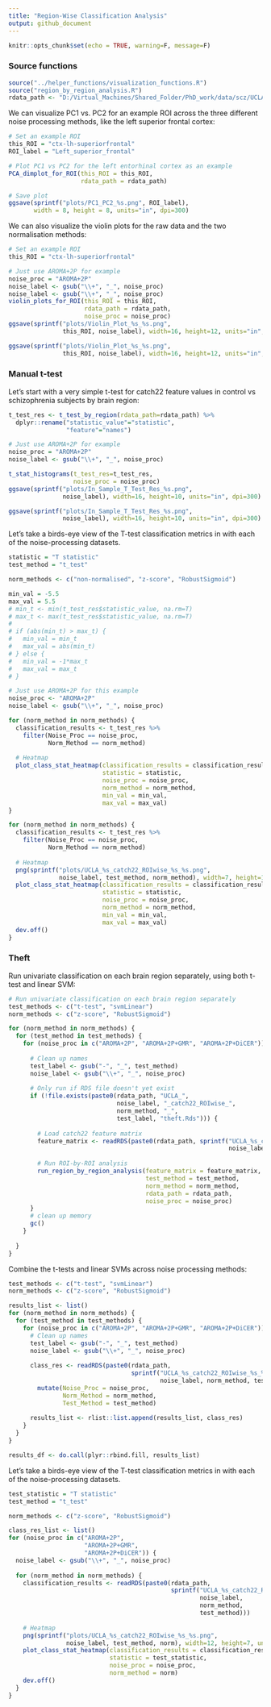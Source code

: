 ```yaml
---
title: "Region-Wise Classification Analysis"
output: github_document
---
```


```r
knitr::opts_chunk$set(echo = TRUE, warning=F, message=F)
```

### Source functions
```r
source("../helper_functions/visualization_functions.R")
source("region_by_region_analysis.R")
rdata_path <- "D:/Virtual_Machines/Shared_Folder/PhD_work/data/scz/UCLA/Rdata/"
```

We can visualize PC1 vs. PC2 for an example ROI across the three different noise processing methods, like the left superior frontal cortex:
```r
# Set an example ROI
this_ROI = "ctx-lh-superiorfrontal"
ROI_label = "Left_superior_frontal"

# Plot PC1 vs PC2 for the left entorhinal cortex as an example
PCA_dimplot_for_ROI(this_ROI = this_ROI,
                    rdata_path = rdata_path)
```
```r
# Save plot
ggsave(sprintf("plots/PC1_PC2_%s.png", ROI_label),
       width = 8, height = 8, units="in", dpi=300)
```

We can also visualize the violin plots for the raw data and the two normalisation methods:
```r
# Set an example ROI
this_ROI = "ctx-lh-superiorfrontal"

# Just use AROMA+2P for example
noise_proc = "AROMA+2P"
noise_label <- gsub("\\+", "_", noise_proc)
noise_label <- gsub("\\+", "_", noise_proc)
violin_plots_for_ROI(this_ROI = this_ROI,
                     rdata_path = rdata_path,
                     noise_proc = noise_proc)
ggsave(sprintf("plots/Violin_Plot_%s_%s.png",
               this_ROI, noise_label), width=16, height=12, units="in", dpi=300)
```

```r
ggsave(sprintf("plots/Violin_Plot_%s_%s.png",
               this_ROI, noise_label), width=16, height=12, units="in", dpi=300)
```

### Manual t-test

Let's start with a very simple t-test for catch22 feature values in control vs schizophrenia subjects by brain region:
```r
t_test_res <- t_test_by_region(rdata_path=rdata_path) %>%
  dplyr::rename("statistic_value"="statistic",
                "feature"="names") 

# Just use AROMA+2P for example
noise_proc = "AROMA+2P"
noise_label <- gsub("\\+", "_", noise_proc)

t_stat_histograms(t_test_res=t_test_res,
                  noise_proc = noise_proc)
ggsave(sprintf("plots/In_Sample_T_Test_Res_%s.png",
               noise_label), width=16, height=10, units="in", dpi=300)
```
```r
ggsave(sprintf("plots/In_Sample_T_Test_Res_%s.png",
               noise_label), width=16, height=10, units="in", dpi=300)
```

Let's take a birds-eye view of the T-test classification metrics in with each of the noise-processing datasets.
```r
statistic = "T statistic"
test_method = "t_test"

norm_methods <- c("non-normalised", "z-score", "RobustSigmoid")

min_val = -5.5
max_val = 5.5
# min_t <- min(t_test_res$statistic_value, na.rm=T)
# max_t <- max(t_test_res$statistic_value, na.rm=T)
# 
# if (abs(min_t) > max_t) {
#   min_val = min_t
#   max_val = abs(min_t)
# } else {
#   min_val = -1*max_t
#   max_val = max_t
# }

# Just use AROMA+2P for this example
noise_proc <- "AROMA+2P"
noise_label <- gsub("\\+", "_", noise_proc)

for (norm_method in norm_methods) {
  classification_results <- t_test_res %>%
    filter(Noise_Proc == noise_proc,
           Norm_Method == norm_method)
  
  # Heatmap
  plot_class_stat_heatmap(classification_results = classification_results,
                          statistic = statistic,
                          noise_proc = noise_proc,
                          norm_method = norm_method,
                          min_val = min_val,
                          max_val = max_val)
}
```
```r
for (norm_method in norm_methods) {
  classification_results <- t_test_res %>%
    filter(Noise_Proc == noise_proc,
           Norm_Method == norm_method)
  
  # Heatmap
  png(sprintf("plots/UCLA_%s_catch22_ROIwise_%s_%s.png",
              noise_label, test_method, norm_method), width=7, height=13, units="in", res=300)
  plot_class_stat_heatmap(classification_results = classification_results,
                          statistic = statistic,
                          noise_proc = noise_proc,
                          norm_method = norm_method,
                          min_val = min_val,
                          max_val = max_val)
  dev.off()
}
```


### Theft

Run univariate classification on each brain region separately, using both t-test and linear SVM:
```r
# Run univariate classification on each brain region separately
test_methods <- c("t-test", "svmLinear")
norm_methods <- c("z-score", "RobustSigmoid")

for (norm_method in norm_methods) {
  for (test_method in test_methods) {
    for (noise_proc in c("AROMA+2P", "AROMA+2P+GMR", "AROMA+2P+DiCER")) { 
      
      # Clean up names
      test_label <- gsub("-", "_", test_method)
      noise_label <- gsub("\\+", "_", noise_proc)
      
      # Only run if RDS file doesn't yet exist
      if (!file.exists(paste0(rdata_path, "UCLA_", 
                              noise_label, "_catch22_ROIwise_",  
                              norm_method, "_",
                              test_label, "theft.Rds"))) {
        
        # Load catch22 feature matrix
        feature_matrix <- readRDS(paste0(rdata_path, sprintf("UCLA_%s_catch22.Rds", 
                                                             noise_label)))
        
        # Run ROI-by-ROI analysis
        run_region_by_region_analysis(feature_matrix = feature_matrix, 
                                      test_method = test_method, 
                                      norm_method = norm_method,
                                      rdata_path = rdata_path, 
                                      noise_proc = noise_proc)
      }
      # clean up memory
      gc()
    }
    
  }
}
```

Combine the t-tests and linear SVMs across noise processing methods:
```r
test_methods <- c("t-test", "svmLinear")
norm_methods <- c("z-score", "RobustSigmoid")

results_list <- list()
for (norm_method in norm_methods) {
  for (test_method in test_methods) {
    for (noise_proc in c("AROMA+2P", "AROMA+2P+GMR", "AROMA+2P+DiCER")) { 
      # Clean up names
      test_label <- gsub("-", "_", test_method)
      noise_label <- gsub("\\+", "_", noise_proc)
      
      class_res <- readRDS(paste0(rdata_path,
                                  sprintf("UCLA_%s_catch22_ROIwise_%s_%s_theft.Rds",
                                          noise_label, norm_method, test_label))) %>%
        mutate(Noise_Proc = noise_proc,
               Norm_Method = norm_method,
               Test_Method = test_method)
      
      results_list <- rlist::list.append(results_list, class_res)
    }
  }
}

results_df <- do.call(plyr::rbind.fill, results_list)
```


Let's take a birds-eye view of the T-test classification metrics in with each of the noise-processing datasets.
```r
test_statistic = "T statistic"
test_method = "t_test"

norm_methods <- c("z-score", "RobustSigmoid")

class_res_list <- list()
for (noise_proc in c("AROMA+2P",
                     "AROMA+2P+GMR",
                     "AROMA+2P+DiCER")) {
  noise_label <- gsub("\\+", "_", noise_proc)
  
  for (norm_method in norm_methods) {
    classification_results <- readRDS(paste0(rdata_path, 
                                             sprintf("UCLA_%s_catch22_ROIwise_%s_%s.Rds",
                                                     noise_label,
                                                     norm_method,
                                                     test_method)))
    
    # Heatmap
    png(sprintf("plots/UCLA_%s_catch22_ROIwise_%s_%s.png",
                noise_label, test_method, norm), width=12, height=7, units="in", res=300)
    plot_class_stat_heatmap(classification_results = classification_results,
                            statistic = test_statistic,
                            noise_proc = noise_proc,
                            norm_method = norm)
    dev.off()
  }
}

```


